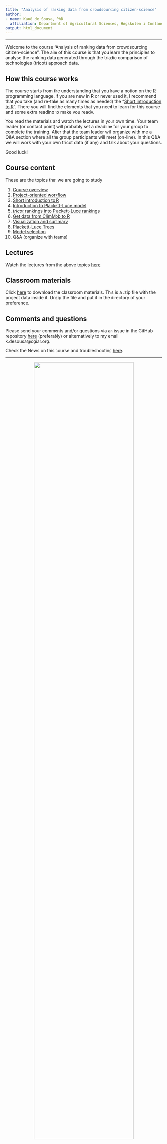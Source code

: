 ```yaml
---
title: "Analysis of ranking data from crowdsourcing citizen-science"
author:
- name: Kauê de Sousa, PhD
  affiliation: Department of Agricultural Sciences, Høgskolen i Innlandet, Hamar, Norway <br> Digital Inclusion, Alliance of Bioversity International and CIAT, Rome, Italy
output: html_document
---
```


-----

Welcome to the course "Analysis of ranking data from crowdsourcing citizen-science". The aim of this course is that you learn the principles to analyse the ranking data generated through the triadic comparison of technologies (tricot) approach data.  

## How this course works

The course starts from the understanding that you have a notion on the [R](https://www.r-project.org/) programming language. If you are new in R or never used it, I recommend that you take (and re-take as many times as needed) the "[Short introduction to R](03_introduction_to_R.html)". There you will find the elements that you need to learn for this course and some extra reading to make you ready.

You read the materials and watch the lectures in your own time. Your team leader (or contact point) will probably set a deadline for your group to complete the training. After that the team leader will organize with me a Q&A section where all the group participants will meet (on-line). In this Q&A we will work with your own tricot data (if any) and talk about your questions.

Good luck!


## Course content

These are the topics that we are going to study 

1. [Course overview](01_course_overview.html) 
2. [Project-oriented workflow](02_project_oriented_workflow.html) 
3. [Short introduction to R](03_introduction_to_R.html) 
4. [Introduction to Plackett-Luce model](04_introduction_plmodel.html)
5. [*tricot* rankings into Plackett-Luce rankings](05_tricot_into_plrank.html) 
6. [Get data from ClimMob to R](06_climmob_in_r.html) 
7. [Visualization and summary](07_visualization_and_summary.html) 
8. [Plackett-Luce Trees](08_pl_trees.html) 
9. [Model selection](09_model_selection.html) 
10. Q&A (organize with teams)

## Lectures

Watch the lectures from the above topics [here](https://youtube.com/playlist?list=PLpT37wNlyZlS2QL67Qn-eLI8oETBr5sKm)

## Classroom materials

Click [here](https://github.com/AgrDataSci/cb-tricot-analysis/blob/master/tricot-analysis.zip) to download the classroom materials. This is a .zip file with the project data inside it. Unzip the file and put it in the directory of your preference.

## Comments and questions 

Please send your comments and/or questions via an issue in the GitHub repository [here](https://github.com/AgrDataSci/cb-tricot-analysis/issues) (preferably) or alternatively to my email <k.desousa@cgiar.org>.

Check the News on this course and troubleshooting [here](news.html).

-----

<center>
<img src="img/logos.png" width="80%"/>
</center>


